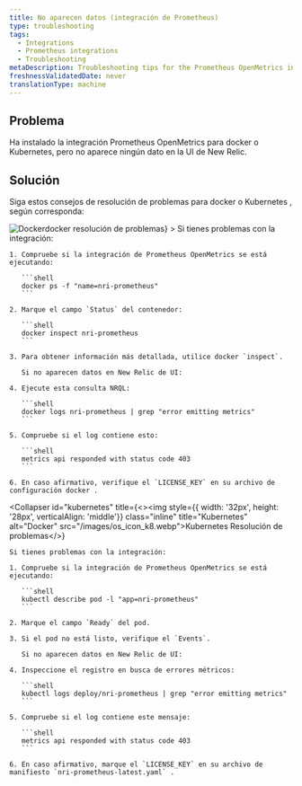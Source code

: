 ```yaml
---
title: No aparecen datos (integración de Prometheus)
type: troubleshooting
tags:
  - Integrations
  - Prometheus integrations
  - Troubleshooting
metaDescription: Troubleshooting tips for the Prometheus OpenMetrics integration for Docker or Kubernetes if no data appears in New Relic's UI.
freshnessValidatedDate: never
translationType: machine
---
```


## Problema

Ha instalado la integración Prometheus OpenMetrics para docker o Kubernetes, pero no aparece ningún dato en la UI de New Relic.

## Solución

Siga estos consejos de resolución de problemas para docker o Kubernetes , según corresponda:

<CollapserGroup>
  <Collapser
    id="docker"
    title={<><img style={{ width: '32px', height: '28px', verticalAlign: 'middle'}} class="inline" title="Docker" alt="Docker" src="/images/os_icon_docker.webp">docker resolución de problemas</img></>}
  >
    Si tienes problemas con la integración:

    1. Compruebe si la integración de Prometheus OpenMetrics se está ejecutando:

       ```shell
       docker ps -f "name=nri-prometheus"
       ```

    2. Marque el campo `Status` del contenedor:

       ```shell
       docker inspect nri-prometheus
       ```

    3. Para obtener información más detallada, utilice docker `inspect`.

       Si no aparecen datos en New Relic de UI:

    4. Ejecute esta consulta NRQL:

       ```shell
       docker logs nri-prometheus | grep "error emitting metrics"
       ```

    5. Compruebe si el log contiene esto:

       ```shell
       metrics api responded with status code 403
       ```

    6. En caso afirmativo, verifique el `LICENSE_KEY` en su archivo de configuración docker .
  </Collapser>

  <Collapser
    id="kubernetes"
    title={<><img style={{ width: '32px', height: '28px', verticalAlign: 'middle'}} class="inline" title="Kubernetes" alt="Docker" src="/images/os_icon_k8.webp">Kubernetes Resolución de problemas</img></>}
  >
    Si tienes problemas con la integración:

    1. Compruebe si la integración de Prometheus OpenMetrics se está ejecutando:

       ```shell
       kubectl describe pod -l "app=nri-prometheus"
       ```

    2. Marque el campo `Ready` del pod.

    3. Si el pod no está listo, verifique el `Events`.

       Si no aparecen datos en New Relic de UI:

    4. Inspeccione el registro en busca de errores métricos:

       ```shell
       kubectl logs deploy/nri-prometheus | grep "error emitting metrics"
       ```

    5. Compruebe si el log contiene este mensaje:

       ```shell
       metrics api responded with status code 403
       ```

    6. En caso afirmativo, marque el `LICENSE_KEY` en su archivo de manifiesto `nri-prometheus-latest.yaml` .
  </Collapser>
</CollapserGroup>

